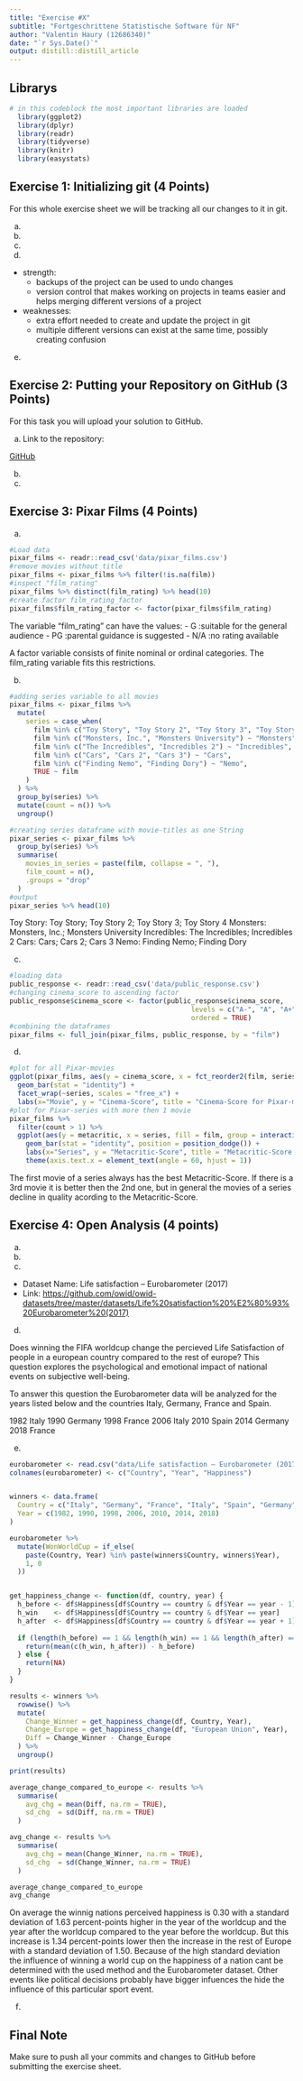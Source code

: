```yaml
---
title: "Exercise #X"
subtitle: "Fortgeschrittene Statistische Software für NF"
author: "Valentin Haury (12686340)"
date: "`r Sys.Date()`"
output: distill::distill_article
---
```


## Librarys

```r
# in this codeblock the most important libraries are loaded
  library(ggplot2)
  library(dplyr)
  library(readr)
  library(tidyverse)
  library(knitr)
  library(easystats)
```


## Exercise 1: Initializing git (4 Points)

For this whole exercise sheet we will be tracking all our changes to it
in git.

a)  
b)  
c) 

d)

- strength:
  - backups of the project can be used to undo changes
  - version control that makes working on projects in teams easier and helps merging different versions of a project
- weaknesses:
  - extra effort needed to create and update the project in git
  - multiple different versions can exist at the same time, possibly creating confusion
  
e)


## Exercise 2: Putting your Repository on GitHub (3 Points)

For this task you will upload your solution to GitHub.

a)  Link to the repository:

[GitHub](https://github.com/valentinhaury/exeRcise-sheet-3)

b)  
c)


## Exercise 3: Pixar Films (4 Points)

a)

```r
#Load data 
pixar_films <- readr::read_csv('data/pixar_films.csv')
#remove movies without title
pixar_films <- pixar_films %>% filter(!is.na(film))
#inspect "film_rating"
pixar_films %>% distinct(film_rating) %>% head(10)
#create factor film_rating_factor
pixar_films$film_rating_factor <- factor(pixar_films$film_rating)

```

The variable "film_rating" can have the values:
 - G    :suitable for the general audience
 - PG   :parental guidance is suggested
 - N/A  :no rating available 
 
A factor variable consists of finite nominal or ordinal categories. The film_rating variable fits this restrictions.

b)
    
```r
#adding series variable to all movies
pixar_films <- pixar_films %>% 
  mutate(
    series = case_when(
      film %in% c("Toy Story", "Toy Story 2", "Toy Story 3", "Toy Story 4") ~ "Toy Story",
      film %in% c("Monsters, Inc.", "Monsters University") ~ "Monsters",
      film %in% c("The Incredibles", "Incredibles 2") ~ "Incredibles",
      film %in% c("Cars", "Cars 2", "Cars 3") ~ "Cars",
      film %in% c("Finding Nemo", "Finding Dory") ~ "Nemo",
      TRUE ~ film
    ) 
  ) %>%
  group_by(series) %>%
  mutate(count = n()) %>%
  ungroup()

#creating series dataframe with movie-titles as one String
pixar_series <- pixar_films %>%
  group_by(series) %>%
  summarise(
    movies_in_series = paste(film, collapse = ", "),
    film_count = n(),
    .groups = "drop"
  )
#output
pixar_series %>% head(10)
```
    
    
Toy Story: Toy Story; Toy Story 2; Toy Story 3; Toy Story 4
Monsters: Monsters, Inc.; Monsters University
Incredibles: The Incredibles; Incredibles 2
Cars: Cars; Cars 2; Cars 3
Nemo: Finding Nemo; Finding Dory

c)  

```r
#loading data
public_response <- readr::read_csv('data/public_response.csv')
#changing cinema_score to ascending factor
public_response$cinema_score <- factor(public_response$cinema_score,
                                             levels = c("A-", "A", "A+"),
                                             ordered = TRUE)
#combining the dataframes
pixar_films <- full_join(pixar_films, public_response, by = "film")
```

d)  

```r
#plot for all Pixar-movies
ggplot(pixar_films, aes(y = cinema_score, x = fct_reorder2(film, series, -as.numeric(release_date)))) +
  geom_bar(stat = "identity") +
  facet_wrap(~series, scales = "free_x") +
  labs(x="Movie", y = "Cinema-Score", title = "Cinema-Score for Pixar-movies grouped by Series")
#plot for Pixar-series with more then 1 movie
pixar_films %>% 
  filter(count > 1) %>%
  ggplot(aes(y = metacritic, x = series, fill = film, group = interaction(series, release_date))) +
    geom_bar(stat = "identity", position = position_dodge()) +
    labs(x="Series", y = "Metacritic-Score", title = "Metacritic-Score for Pixar-movies grouped by Series", fill = "Movie") +
    theme(axis.text.x = element_text(angle = 60, hjust = 1))
```

The first movie of a series always has the best Metacritic-Score. If there is a 3rd movie it is better then the 2nd one, but in general the movies of a series decline in quality acording to the Metacritic-Score.   


## Exercise 4: Open Analysis (4 points)

a)  
b)  
c)  

-   Dataset Name: Life satisfaction – Eurobarometer (2017)
-   Link: <https://github.com/owid/owid-datasets/tree/master/datasets/Life%20satisfaction%20%E2%80%93%20Eurobarometer%20(2017)>

d)  

Does winning the FIFA worldcup change the percieved Life Satisfaction of people in a european country compared to the rest of europe?
This question explores the psychological and emotional impact of national events on subjective well-being.

To answer this question the Eurobarometer data will be analyzed for the years listed below and the countries Italy, Germany, France and Spain.

1982 Italy
1990 Germany
1998 France
2006 Italy
2010 Spain
2014 Germany
2018 France

e) 
    
```r
eurobarometer <- read.csv("data/Life satisfaction – Eurobarometer (2017).csv") 
colnames(eurobarometer) <- c("Country", "Year", "Happiness")


winners <- data.frame(
  Country = c("Italy", "Germany", "France", "Italy", "Spain", "Germany", "France"),
  Year = c(1982, 1990, 1998, 2006, 2010, 2014, 2018)
)

eurobarometer %>%
  mutate(WonWorldCup = if_else(
    paste(Country, Year) %in% paste(winners$Country, winners$Year),
    1, 0
  ))


get_happiness_change <- function(df, country, year) {
  h_before <- df$Happiness[df$Country == country & df$Year == year - 1]
  h_win    <- df$Happiness[df$Country == country & df$Year == year]
  h_after  <- df$Happiness[df$Country == country & df$Year == year + 1]
  
  if (length(h_before) == 1 && length(h_win) == 1 && length(h_after) == 1) {
    return(mean(c(h_win, h_after)) - h_before)
  } else {
    return(NA)
  }
}

results <- winners %>%
  rowwise() %>%
  mutate(
    Change_Winner = get_happiness_change(df, Country, Year),
    Change_Europe = get_happiness_change(df, "European Union", Year),
    Diff = Change_Winner - Change_Europe
  ) %>%
  ungroup()

print(results)

average_change_compared_to_europe <- results %>%
  summarise(
    avg_chg = mean(Diff, na.rm = TRUE),
    sd_chg  = sd(Diff, na.rm = TRUE)
  )

avg_change <- results %>%
  summarise(
    avg_chg = mean(Change_Winner, na.rm = TRUE),
    sd_chg  = sd(Change_Winner, na.rm = TRUE)
  )

average_change_compared_to_europe
avg_change
```
 
On average the winnig nations perceived happiness is 0.30 with a standard deviation of 1.63 percent-points higher in the year of the worldcup and the year after the worldcup compared to the year before the worldcup. But this increase is 1.34 percent-points lower then the increase in the rest of Europe with a standard deviation of 1.50. Because of the high standard deviation the influence of winning a world cup on the happiness of a nation cant be determined with the used method and the Eurobarometer dataset. Other events like political decisions probably have bigger infuences the hide the influence of this particular sport event.
    
    
f) 

## Final Note

Make sure to push all your commits and changes to GitHub before
submitting the exercise sheet.
